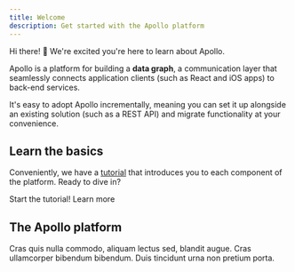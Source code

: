 ```yaml
---
title: Welcome
description: Get started with the Apollo platform
---
```



Hi there! 👋 We're excited you're here to learn about Apollo.

Apollo is a platform for building a **data graph**, a communication layer that seamlessly connects application clients (such as React and iOS apps) to back-end services.

It's easy to adopt Apollo incrementally, meaning you can set it up alongside an existing solution (such as a REST API) and migrate functionality at your convenience.

## Learn the basics

Conveniently, we have a [tutorial](/tutorial/introduction/) that introduces you to each component of the platform. Ready to dive in?

<ButtonWrapper>
  <ButtonLink size="large" color="branded" to="/tutorial/introduction">
    Start the tutorial!
  </ButtonLink>
  <ButtonLink size="large" to="/intro/platform">
    Learn more
  </ButtonLink>
</ButtonWrapper>

## The Apollo platform

Cras quis nulla commodo, aliquam lectus sed, blandit augue. Cras ullamcorper bibendum bibendum. Duis tincidunt urna non pretium porta.

<DocsetMenu />
